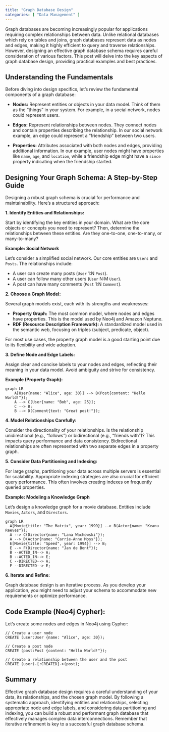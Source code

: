 ```yaml
---
title: "Graph Database Design"
categories: [ "Data Management" ]
---
```



Graph databases are becoming increasingly popular for applications requiring complex relationships between data. Unlike relational databases which rely on tables and joins, graph databases represent data as nodes and edges, making it highly efficient to query and traverse relationships.  However, designing an effective graph database schema requires careful consideration of various factors.  This post will delve into the key aspects of graph database design, providing practical examples and best practices.

## Understanding the Fundamentals

Before diving into design specifics, let's review the fundamental components of a graph database:

* **Nodes:** Represent entities or objects in your data model.  Think of them as the "things" in your system. For example, in a social network, nodes could represent users.

* **Edges:** Represent relationships between nodes. They connect nodes and contain properties describing the relationship.  In our social network example, an edge could represent a "friendship" between two users.

* **Properties:**  Attributes associated with both nodes and edges, providing additional information.  In our example, user nodes might have properties like `name`, `age`, and `location`, while a friendship edge might have a `since` property indicating when the friendship started.


## Designing Your Graph Schema: A Step-by-Step Guide

Designing a robust graph schema is crucial for performance and maintainability. Here's a structured approach:

**1. Identify Entities and Relationships:**

Start by identifying the key entities in your domain.  What are the core objects or concepts you need to represent?  Then, determine the relationships between these entities.  Are they one-to-one, one-to-many, or many-to-many?

**Example: Social Network**

Let's consider a simplified social network.  Our core entities are `Users` and `Posts`.  The relationships include:

* A user can create many posts (`User` 1:N `Post`).
* A user can follow many other users (`User` N:M `User`).
* A post can have many comments (`Post` 1:N `Comment`).


**2. Choose a Graph Model:**

Several graph models exist, each with its strengths and weaknesses:

* **Property Graph:** The most common model, where nodes and edges have properties.  This is the model used by Neo4j and Amazon Neptune.
* **RDF (Resource Description Framework):**  A standardized model used in the semantic web, focusing on triples (subject, predicate, object).

For most use cases, the property graph model is a good starting point due to its flexibility and wide adoption.


**3. Define Node and Edge Labels:**

Assign clear and concise labels to your nodes and edges, reflecting their meaning in your data model.  Avoid ambiguity and strive for consistency.

**Example (Property Graph):**

```mermaid
graph LR
    A[User{name: "Alice", age: 30}] --> B(Post{content: "Hello World!"});
    A --> C[User{name: "Bob", age: 25}];
    C --> B;
    B --> D(Comment{text: "Great post!"});
```

**4. Model Relationships Carefully:**

Consider the directionality of your relationships.  Is the relationship unidirectional (e.g., "follows") or bidirectional (e.g., "friends with")?  This impacts query performance and data consistency.  Bidirectional relationships are often represented with two separate edges in a property graph.


**5. Consider Data Partitioning and Indexing:**

For large graphs, partitioning your data across multiple servers is essential for scalability.  Appropriate indexing strategies are also crucial for efficient query performance.  This often involves creating indexes on frequently queried properties.


**Example: Modeling a Knowledge Graph**

Let's design a knowledge graph for a movie database.  Entities include `Movies`, `Actors`, and `Directors`.

```mermaid
graph LR
  A[Movie{title: "The Matrix", year: 1999}] --> B(Actor{name: "Keanu Reeves"});
  A --> C(Director{name: "Lana Wachowski"});
  A --> D(Actor{name: "Carrie-Anne Moss"});
  E[Movie{title: "Speed", year: 1994}] --> B;
  E --> F(Director{name: "Jan de Bont"});
  B --ACTED_IN--> A;
  B --ACTED_IN--> E;
  C --DIRECTED--> A;
  F --DIRECTED--> E;

```

**6. Iterate and Refine:**

Graph database design is an iterative process.  As you develop your application, you might need to adjust your schema to accommodate new requirements or optimize performance.


## Code Example (Neo4j Cypher):

Let's create some nodes and edges in Neo4j using Cypher:

```cypher
// Create a user node
CREATE (user:User {name: "Alice", age: 30});

// Create a post node
CREATE (post:Post {content: "Hello World!"});

// Create a relationship between the user and the post
CREATE (user)-[:CREATED]->(post);
```


## Summary

Effective graph database design requires a careful understanding of your data, its relationships, and the chosen graph model. By following a systematic approach, identifying entities and relationships, selecting appropriate node and edge labels, and considering data partitioning and indexing, you can build a robust and performant graph database that effectively manages complex data interconnections.  Remember that iterative refinement is key to a successful graph database schema.

